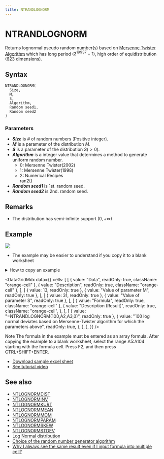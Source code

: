 ```yaml
---
title: NTRANDLOGNORM
---
```



# NTRANDLOGNORM

Returns lognormal pseudo random number(s) based on [Mersenne Twister Algorithm](/docs/glossary#mersenne-twister-algorithm) which has long period ($2^{19937}-1$), high order of equidistribution (623 dimensions).

## Syntax

```excel
NTRANDLOGNORM(
  Size,
  M,
  S,
  Algorithm,
  Random seed1,
  Random seed2
)
```

### Parameters

- **_Size_** is # of random numbers (Positive integer).
- **_M_** is a parameter of the distribution $M$.
- **_S_** is a parameter of the distribution $S(>0)$.
- **_Algorithm_** is a integer value that determines a method to generate uniform random number.
  - 0: Mersenne Twister(2002)
  - 1: Mersenne Twister(1998)
  - 2: Numerical Recipes\
    ran2()
- **_Random seed1_** is 1st. random seed.
- **_Random seed2_** is 2nd. random seed.

## Remarks

- The distribution has semi-infinite support $(0,+\infty)$

## Example

![](./../../../assets/functions/histogram/histogramLogNorm.jpg)

- The example may be easier to understand if you copy it to a blank worksheet

<details>
  <summary>How to copy an example</summary>

1.  Create a blank workbook or worksheet.
2.  Select the example in the Help topic.

    **Note**  Do not select the row or column headers.

    ![Selecting an example from Help](./../../../assets/functions/HowToCopy.png)

    Selecting an example from Help

3.  Press CTRL+C.
4.  In the worksheet, select cell A1, and press CTRL+V.
5.  To switch between viewing the results and viewing the formulas that return the results, press CTRL+` (grave accent), or on the **Tools** menu, point to **Formula Auditing**, and then click **Formula Auditing Mode**.

</details>

<DataGridMdx
  data={{
    cells: [
      [
        { value: "Data", readOnly: true, className: "orange-cell" },
        { value: "Description", readOnly: true, className: "orange-cell" },
      ],
      [
        { value: 13, readOnly: true },
        { value: "Value of parameter M", readOnly: true },
      ],
      [
        { value: 31, readOnly: true },
        { value: "Value of parameter S", readOnly: true },
      ],
      [
        { value: "Formula", readOnly: true, className: "orange-cell" },
        {
          value: "Description (Result)",
          readOnly: true,
          className: "orange-cell",
        },
      ],
      [
        { value: "=NTRANDLOGNORM(100,A2,A3,0)", readOnly: true },
        {
          value:
            "100 log normal deviates based on Mersenne-Twister algorithm for which the parameters above",
          readOnly: true,
        },
      ],
    ],
  }}
/>

Note The formula in the example must be entered as an array formula. After copying the example to a blank worksheet, select the range A5:A104 starting with the formula cell. Press F2, and then press CTRL+SHIFT+ENTER.

- [Download sample excel sheet](https://www.ntrand.com/files/NtRand1.zip)
- [See tutorial video](https://www.ntrand.com/files/SingleRandom_Demo.swf)

## See also

- [NTLOGNORMDIST](../../02-distribution-functions/063-ntlognormdist.mdx)
- [NTLOGNORMINV](../../02-distribution-functions/064-ntlognorminv.mdx)
- [NTLOGNORMKURT](../../02-distribution-functions/065-ntlognormkurt.mdx)
- [NTLOGNORMMEAN](../../02-distribution-functions/066-ntlognormmean.mdx)
- [NTLOGNORMMOM](../../02-distribution-functions/067-ntlognormmom.mdx)
- [NTLOGNORMPARAM](../../02-distribution-functions/068-ntlognormparam.mdx)
- [NTLOGNORMSKEW](../../02-distribution-functions/069-ntlognormskew.mdx)
- [NTLOGNORMSTDEV](../../02-distribution-functions/070-ntlognormstdev.mdx)
- [Log Normal distribution](../../../05-gallery-of-distributions/log-normal-distribution.mdx)
- [Choice of the random number generator algorithm](/docs/glossary#choice-of-the-random-number-generator-algorithm)
- [Why I always see the same result even if I input formula into multiple cell?](https://www.ntrand.com/faq/#local_CtrlShiftEnter)
